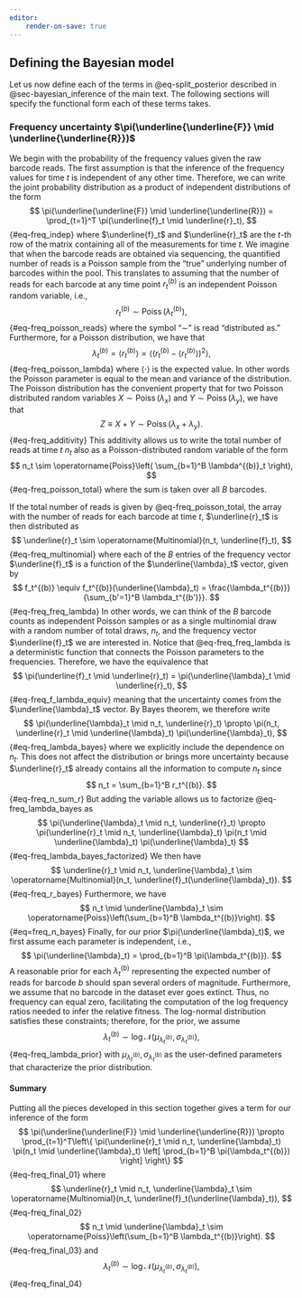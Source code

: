```yaml
---
editor:
    render-on-save: true
---
```


## Defining the Bayesian model {#sec-bayes_def}

Let us now define each of the terms in @eq-split_posterior described in
@sec-bayesian_inference of the main text. The following sections will specify 
the functional form each of these terms takes.

### Frequency uncertainty $\pi(\underline{\underline{F}} \mid \underline{\underline{R}})$ {#sec-bayes_freq}

We begin with the probability of the frequency values given the raw barcode
reads. The first assumption is that the inference of the frequency
values for time $t$ is independent of any other time. Therefore, we can write
the joint probability distribution as a product of independent distributions of
the form
$$
\pi(\underline{\underline{F}} \mid \underline{\underline{R}}) =
\prod_{t=1}^T \pi(\underline{f}_t \mid \underline{r}_t),
$${#eq-freq_indep}
where $\underline{f}_t$ and $\underline{r}_t$ are the $t$-th row of the matrix
containing all of the measurements for time $t$. We imagine that when the 
barcode reads are obtained via sequencing, the quantified number of reads is a
Poisson sample from the "true" underlying number of barcodes within the pool. 
This translates to assuming that the number of reads for each barcode at any
time point $r^{(b)}_t$ is an independent Poisson random variable, i.e.,
$$
r^{(b)}_t \sim \operatorname{Poiss}(\lambda^{(b)}_t),
$${#eq-freq_poisson_reads}
where the symbol "$\sim$" is read "distributed as." Furthermore, for a Poisson
distribution, we have that
$$
\lambda^{(b)}_t = \left\langle r^{(b)}_t \right\rangle = 
\left\langle 
    \left( r^{(b)}_t - \left\langle r^{(b)}_t \right\rangle \right)^2
\right\rangle,
$${#eq-freq_poisson_lambda}
where $\left\langle \cdot \right\rangle$ is the expected value. In other words
the Poisson parameter is equal to the mean and variance of the distribution. The
Poisson distribution has the convenient property that for two Poisson 
distributed random variables $X \sim \operatorname{Poiss}(\lambda_x)$ and 
$Y \sim \operatorname{Poiss}(\lambda_y)$, we have that
$$
Z \equiv X + Y \sim \operatorname{Poiss}(\lambda_x + \lambda_y).
$${#eq-freq_additivity}
This additivity allows us to write the total number of reads at time $t$ $n_t$
also as a Poisson-distributed random variable of the form
$$
n_t \sim \operatorname{Poiss}\left( \sum_{b=1}^B \lambda^{(b)}_t \right),
$${#eq-freq_poisson_total}
where the sum is taken over all $B$ barcodes.

If the total number of reads is given by @eq-freq_poisson_total, the array with
the number of reads for each barcode at time $t$, $\underline{r}_t$ is then
distributed as
$$
\underline{r}_t \sim \operatorname{Multinomial}(n_t, \underline{f}_t),
$${#eq-freq_multinomial}
where each of the $B$ entries of the frequency vector $\underline{f}_t$ is a
function of the $\underline{\lambda}_t$ vector, given by
$$
f_t^{(b)} \equiv f_t^{(b)}(\underline{\lambda}_t) = 
\frac{\lambda_t^{(b)}}{\sum_{b'=1}^B \lambda_t^{(b')}}.
$${#eq-freq_freq_lambda}
In other words, we can think of the $B$ barcode counts as independent Poisson
samples or as a single multinomial draw with a random number of total draws,
$n_t$, and the frequency vector $\underline{f}_t$ we are interested in. Notice
that @eq-freq_freq_lambda is a deterministic function that connects the Poisson
parameters to the frequencies. Therefore, we have the equivalence that
$$
\pi(\underline{f}_t \mid \underline{r}_t) = 
\pi(\underline{\lambda}_t \mid \underline{r}_t),
$${#eq-freq_f_lambda_equiv}
meaning that the uncertainty comes from the $\underline{\lambda}_t$ vector. By
Bayes theorem, we therefore write
$$
\pi(\underline{\lambda}_t \mid n_t, \underline{r}_t) \propto
\pi(n_t, \underline{r}_t \mid \underline{\lambda}_t) \pi(\underline{\lambda}_t),
$${#eq-freq_lambda_bayes}
where we explicitly include the dependence on $n_t$. This does not affect the
distribution or brings more uncertainty because $\underline{r}_t$ already 
contains all the information to compute $n_t$ since
$$
n_t = \sum_{b=1}^B r_t^{(b)}.
$${#eq-freq_n_sum_r}
But adding the variable allows us to factorize @eq-freq_lambda_bayes as
$$
\pi(\underline{\lambda}_t \mid n_t, \underline{r}_t) \propto
\pi(\underline{r}_t \mid n_t, \underline{\lambda}_t)
\pi(n_t \mid \underline{\lambda}_t)
\pi(\underline{\lambda}_t)
$${#eq-freq_lambda_bayes_factorized}
We then have
$$
\underline{r}_t \mid n_t, \underline{\lambda}_t \sim
\operatorname{Multinomial}(n_t, \underline{f}_t(\underline{\lambda}_t)).
$${#eq-freq_r_bayes}
Furthermore, we have
$$
n_t \mid \underline{\lambda}_t \sim 
\operatorname{Poiss}\left(\sum_{b=1}^B \lambda_t^{(b)}\right).
$${#eq=freq_n_bayes}
Finally, for our prior $\pi(\underline{\lambda}_t)$, we first assume each 
parameter is independent, i.e.,
$$
\pi(\underline{\lambda}_t) = \prod_{b=1}^B \pi(\lambda_t^{(b)}).
$$
A reasonable prior for each $\lambda_t^{(b)}$ representing the expected number
of reads for barcode $b$ should span several orders of magnitude. Furthermore,
we assume that no barcode in the dataset ever goes extinct. Thus, no frequency
can equal zero, facilitating the computation of the log frequency ratios
needed to infer the relative fitness. The log-normal distribution satisfies 
these constraints; therefore, for the prior, we assume
$$
\lambda_t^{(b)} \sim 
\log\mathcal{N}(\mu_{\lambda_t^{(b)}}, \sigma_{\lambda_t^{(b)}}),
$${#eq-freq_lambda_prior}
with $\mu_{\lambda_t^{(b)}}, \sigma_{\lambda_t^{(b)}}$ as the user-defined 
parameters that characterize the prior distribution.

#### Summary

Putting all the pieces developed in this section together gives a term for our
inference of the form
$$
\pi(\underline{\underline{F}} \mid \underline{\underline{R}}) \propto
\prod_{t=1}^T\left\{
    \pi(\underline{r}_t \mid n_t, \underline{\lambda}_t)
    \pi(n_t \mid \underline{\lambda}_t)
    \left[ 
        \prod_{b=1}^B \pi(\lambda_t^{(b)})
    \right]
\right\}
$${#eq-freq_final_01}
where
$$
\underline{r}_t \mid n_t, \underline{\lambda}_t \sim
\operatorname{Multinomial}(n_t, \underline{f}_t(\underline{\lambda}_t)),
$${#eq-freq_final_02}
$$
n_t \mid \underline{\lambda}_t \sim 
\operatorname{Poiss}\left(\sum_{b=1}^B \lambda_t^{(b)}\right).
$${#eq-freq_final_03}
and
$$
\lambda_t^{(b)} \sim 
\log\mathcal{N}(\mu_{\lambda_t^{(b)}}, \sigma_{\lambda_t^{(b)}}),
$${#eq-freq_final_04}